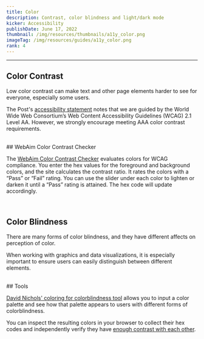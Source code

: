 ```yaml
---
title: Color
description: Contrast, color blindness and light/dark mode
kicker: Accessibility
publishDate: June 17, 2022
thumbnail: /img/resources/thumbnails/a11y_color.png
imageTag: /img/resources/guides/a11y_color.png
rank: 4
---
```


---

## Color Contrast

Low color contrast can make text and other page elements harder to see for everyone, especially some users.

The Post's [accessibility statement](https://www.washingtonpost.com/accessibility/) notes that we are guided by the World Wide Web Consortium’s Web Content Accessibility Guidelines (WCAG) 2.1 Level AA. However, we strongly encourage meeting AAA color contrast requirements.

<br />
## WebAim Color Contrast Checker

The [WebAim Color Contrast Checker](https://webaim.org/resources/contrastchecker/) evaluates colors for WCAG compliance. You enter the hex values for the foreground and background colors, and the site calculates the contrast ratio. It rates the colors with a “Pass” or “Fail” rating. You can use the slider under each color to lighten or darken it until a “Pass” rating is attained. The hex code will update accordingly.

<Container>
  <Box css={{ display: "flex", justifyContent: "center", margin: "auto" }}>
    <InlineImage
      width={836}
      height={448}
      src="/images/webaim-contrast-checker.png"
    />
  </Box>
</Container>
<br />

## Color Blindness

There are many forms of color blindness, and they have different affects on perception of color.

When working with graphics and data visualizations, it is especially important to ensure users can easily distinguish between different elements.

<br />
## Tools

[David Nichols' coloring for colorblindness tool](https://davidmathlogic.com/colorblind/#%23D81B60-%231E88E5-%23FFC107-%23004D40) allows you to input a color palette and see how that palette appears to users with different forms of colorblindness.

You can inspect the resulting colors in your browser to collect their hex codes and independently verify they have [enough contrast with each other](/accessibility/guides/color-contrast).

<Container>
  <Box css={{ display: "flex", justifyContent: "center", margin: "auto" }}>
    <InlineImage
      width={836}
      height={448}
      src="/images/coloring-for-colorblindness.png"
    />
  </Box>
</Container>
<br />